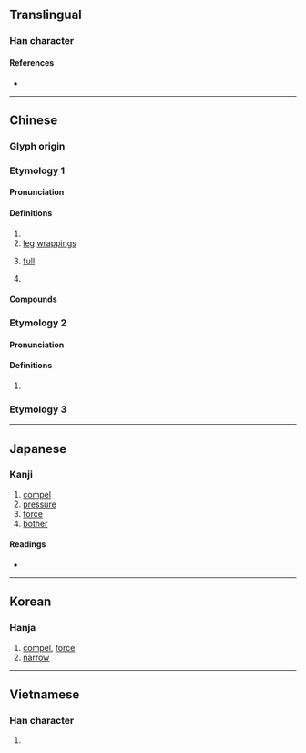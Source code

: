 {{character info/new}}
==Translingual==

===Han character===
{{Han char|rn=9|rad=人|as=09|sn=11|four=21266|canj=OMRW|ids=⿰亻畐}}

====References====
* {{Han ref|kx=0111.230|dkj=00887|dj=0237.200|hdz=10187.020|uh=506A|ud=20586|bh=D44D|bd=54349}}

----

==Chinese==
{{zh-forms}}

===Glyph origin===
{{Han etym}}

===Etymology 1===

====Pronunciation====
{{zh-pron
|m=bī
|c=bik1
|mc=2
|oc=1,1
|cat=v,n,a,pn
}}

====Definitions====
{{zh-hanzi}}

# {{zh-alt-form|逼|to [[force]]; to [[coerce]]}}
# [[leg]] [[wrapping]]s
# {{lb|zh|of stomach}} [[full]]
# {{surname|lang=zh}}

====Compounds====
{{zh-der|偪臣|僭上偪下|偪仄|偪仂|偪側}}

===Etymology 2===

====Pronunciation====
{{zh-pron
|m=fù
|mc=1
|oc=n,2
|cat=syllable
}}

====Definitions====
{{zh-hanzi}}

# {{zh-only|偪陽}}

===Etymology 3===
{{zh-see|伏|v|to [[yield]] to}}

----

==Japanese==

===Kanji===
{{ja-kanji|grade=|rs=人09}}

# [[compel]]
# [[pressure]]
# [[force]]
# [[bother]]

====Readings====
* {{ja-readings|on=[[ひょく]] (hyoku), [[ひき]] (hiki), [[ふく]] (fuku)|kun=[[せまる]] (semaru), [[むかばき]] (mukabaki)}}

----

==Korean==

===Hanja===
{{ko-hanja|hangeul=핍|rv=pip|mr=p'ip}}

# [[compel]], [[force]]
# [[narrow]]

----

==Vietnamese==

===Han character===
{{vi-hantu|[[bức]]|rs=人09}}

# {{defn|lang=vi|sort=人09}}